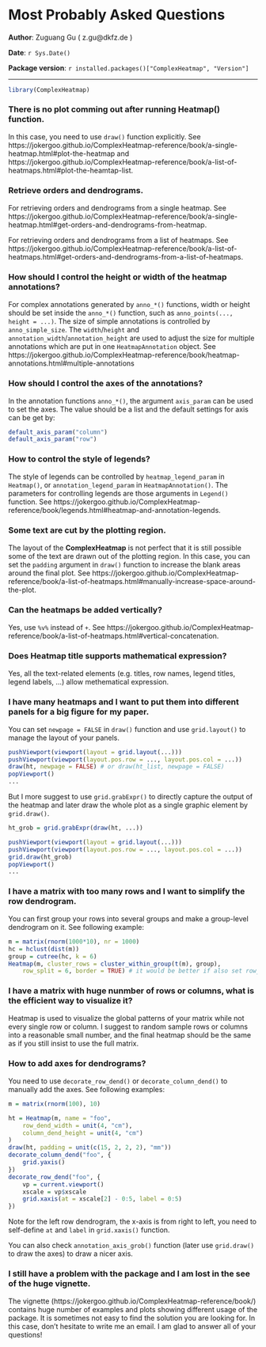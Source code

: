<!--
%\VignetteEngine{knitr}
%\VignetteIndexEntry{Most probably asked questions}
-->

Most Probably Asked Questions
=================================================

**Author**: Zuguang Gu ( z.gu@dkfz.de )

**Date**: `r Sys.Date()`

**Package version**: `r installed.packages()["ComplexHeatmap", "Version"]`

---------------------------------------

<style type="text/css">
h1, h2, h3, h4, h5 {
    line-height: 120%;
}
</style>

```r
library(ComplexHeatmap)
```

### There is no plot comming out after running Heatmap() function.

In this case, you need to use `draw()` function explicitly. See
https://jokergoo.github.io/ComplexHeatmap-reference/book/a-single-heatmap.html#plot-the-heatmap
and
https://jokergoo.github.io/ComplexHeatmap-reference/book/a-list-of-heatmaps.html#plot-the-heamtap-list.

### Retrieve orders and dendrograms.

For retrieving orders and dendrograms from a single heatmap. See
https://jokergoo.github.io/ComplexHeatmap-reference/book/a-single-heatmap.html#get-orders-and-dendrograms-from-heatmap.

For retrieving orders and dendrograms from a list of heatmaps. See
https://jokergoo.github.io/ComplexHeatmap-reference/book/a-list-of-heatmaps.html#get-orders-and-dendrograms-from-a-list-of-heatmaps.

### How should I control the height or width of the heatmap annotations?

For complex annotations generated by `anno_*()` functions, width or height
should be set inside the `anno_*()` function, such as `anno_points(..., height = ...)`. The size of simple annotations is controlled by `anno_simple_size`.
The `width`/`height` and `annotation_width`/`annotation_height` are used to
adjust the size for multiple annotations which are put in one
`HeatmapAnnotation` object. See
https://jokergoo.github.io/ComplexHeatmap-reference/book/heatmap-annotations.html#multiple-annotations

### How should I control the axes of the annotations?

In the annotation functions `anno_*()`, the argument `axis_param` can be used
to set the axes. The value should be a list and the default settings for axis
can be get by:

```r
default_axis_param("column")
default_axis_param("row")
```

### How to control the style of legends?

The style of legends can be controlled by `heatmap_legend_param` in
`Heatmap()`, or `annotation_legend_param` in `HeatmapAnnotation()`. The
parameters for controlling legends are those arguments in `Legend()` function.
See
https://jokergoo.github.io/ComplexHeatmap-reference/book/legends.html#heatmap-and-annotation-legends.

### Some text are cut by the plotting region.

The layout of the **ComplexHeatmap** is not perfect that it is still possible
some of the text are drawn out of the plotting region. In this case, you can
set the `padding` argument in `draw()` function to increase the blank areas
around the final plot. See
https://jokergoo.github.io/ComplexHeatmap-reference/book/a-list-of-heatmaps.html#manually-increase-space-around-the-plot.

### Can the heatmaps be added vertically?

Yes, use `%v%` instead of `+`. See https://jokergoo.github.io/ComplexHeatmap-reference/book/a-list-of-heatmaps.html#vertical-concatenation.

### Does Heatmap title supports mathematical expression?

Yes, all the text-related elements (e.g. titles, row names, legend titles, legend labels, ...) allow
methematical expression.

### I have many heatmaps and I want to put them into different panels for a big figure for my paper.

You can set `newpage = FALSE` in `draw()` function and use `grid.layout()` to
manage the layout of your panels.

```r
pushViewport(viewport(layout = grid.layout(...)))
pushViewport(viewport(layout.pos.row = ..., layout.pos.col = ...))
draw(ht, newpage = FALSE) # or draw(ht_list, newpage = FALSE)
popViewport()
...
```

But I more suggest to use `grid.grabExpr()` to directly capture the output of
the heatmap and later draw the whole plot as a single graphic element by
`grid.draw()`.

```r
ht_grob = grid.grabExpr(draw(ht, ...))

pushViewport(viewport(layout = grid.layout(...)))
pushViewport(viewport(layout.pos.row = ..., layout.pos.col = ...))
grid.draw(ht_grob)
popViewport()
...
```

### I have a matrix with too many rows and I want to simplify the row dendrogram.

You can first group your rows into several groups and make a group-level
dendrogram on it. See following example:

```r
m = matrix(rnorm(1000*10), nr = 1000)
hc = hclust(dist(m))
group = cutree(hc, k = 6)
Heatmap(m, cluster_rows = cluster_within_group(t(m), group), 
	row_split = 6, border = TRUE) # it would be better if also set row_split
```

### I have a matrix with huge nunmber of rows or columns, what is the efficient way to visualize it?

Heatmap is used to visualize the global patterns of your matrix while not
every single row or column. I suggest to random sample rows or columns into a
reasonable small number, and the final heatmap should be the same as if you
still insist to use the full matrix.

### How to add axes for dendrograms?

You need to use `decorate_row_dend()` or `decorate_column_dend()` to manually
add the axes. See following examples:

```r
m = matrix(rnorm(100), 10)

ht = Heatmap(m, name = "foo", 
	row_dend_width = unit(4, "cm"),
	column_dend_height = unit(4, "cm")
)
draw(ht, padding = unit(c(15, 2, 2, 2), "mm"))
decorate_column_dend("foo", {
	grid.yaxis()
})
decorate_row_dend("foo", {
	vp = current.viewport()
	xscale = vp$xscale
	grid.xaxis(at = xscale[2] - 0:5, label = 0:5)
})
```

Note for the left row dendrogram, the x-axis is from right to left, you need to self-define `at`
and `label` in `grid.xaxis()` function.

You can also check `annotation_axis_grob()` function (later use `grid.draw()` to draw the axes) to draw a nicer axis.

### I still have a problem with the package and I am lost in the see of the huge vignette.

The vignette (https://jokergoo.github.io/ComplexHeatmap-reference/book/)
contains huge number of examples and plots showing different usage of the
package. It is sometimes not easy to find the solution you are looking for. In
this case, don't hesitate to write me an email. I am glad to answer all of your
questions!



